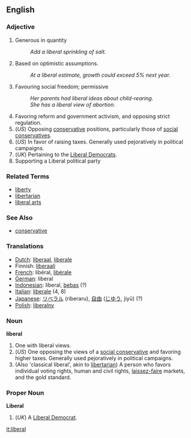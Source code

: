 ==English==

===Adjective===

# Generous in quantity
#: ''Add a liberal sprinkling of salt.''
# Based on optimistic assumptions.
#: ''At a liberal estimate, growth could exceed 5% next year.''
# Favouring social freedom; permissive
#: ''Her parents had liberal ideas about child-rearing.''
#: ''She has a liberal view of abortion.''
# Favoring reform and government activism, and opposing strict regulation.
# (''US'') Opposing [[conservative]] positions, particularly those of [[social conservative]]s.
# (''US'') In favor of raising taxes.  Generally used pejoratively in political campaigns.
# (''UK'') Pertaining to the [[Liberal Democrat]]s.
# Supporting a Liberal political party

===Related Terms===
*[[liberty]]
*[[libertarian]]
*[[liberal arts]]

===See Also===
*[[conservative]]

=== Translations ===
*[[Dutch]]: [[liberaal]], [[liberale]]
*Finnish: [[liberaali]]
*[[French]]: libéral, [[libérale]]
*[[German]]: liberal
*[[Indonesian]]: liberal, [[bebas]] (?)
*[[Italian]]: [[liberale]] (4, 8)
*[[Japanese]]: [[リベラル]] (riberaru), [[自由]] ([[じゆう]], jiyū) (?)
*[[Polish]]: [[liberalny]]

===Noun===
'''liberal'''

# One with liberal views.
# (''US'') One opposing the views of a [[social conservative]] and favoring higher taxes.  Generally used pejoratively in political campaigns.
# (Also 'classical liberal', akin to [[libertarian]]) A person who favors individual voting rights, human and civil rights, [[laissez-faire]] markets, and the gold standard.

===Proper Noun===
'''Liberal'''

# (''UK'') A [[Liberal Democrat]].

[[it:liberal]]